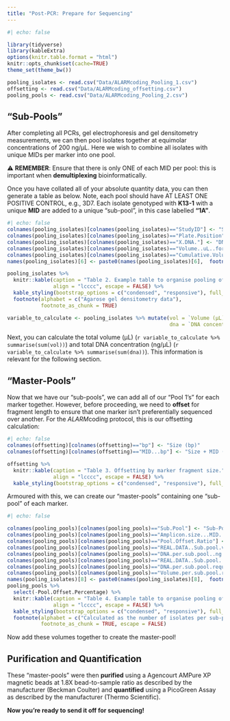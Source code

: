 ```yaml
---
title: "Post-PCR: Prepare for Sequencing"
---
```


```r
#| echo: false

library(tidyverse)
library(kableExtra)
options(knitr.table.format = "html") 
knitr::opts_chunk$set(cache=TRUE)
theme_set(theme_bw())

pooling_isolates <- read.csv("Data/ALARMcoding_Pooling_1.csv")
offsetting <- read.csv("Data/ALARMcoding_offsetting.csv")
pooling_pools <- read.csv("Data/ALARMcoding_Pooling_2.csv")
```

## "Sub-Pools"

After completing all PCRs, gel electrophoresis and gel densitometry measurements, we can then pool isolates together at equimolar concentrations of 200 ng/μL. Here we wish to combine all isolates with unique MIDs per marker into one pool. 

⚠️ **REMEMBER**: Ensure that there is only ONE of each MID per pool: this is important when **demultiplexing** bioinformatically. 

Once you have collated all of your absolute quantity data, you can then generate a table as below. Note, each pool should have AT LEAST ONE POSITIVE CONTROL, e.g., 3D7. Each isolate genotyped with **K13-1** with a unique **MID** are added to a unique "sub-pool", in this case labelled **"1A"**.

```r
#| echo: false
colnames(pooling_isolates)[colnames(pooling_isolates)=="StudyID"] <- "Sample Name"
colnames(pooling_isolates)[colnames(pooling_isolates)=="Plate.Position"] <- "Plate Position"
colnames(pooling_isolates)[colnames(pooling_isolates)=="X.DNA."] <- "DNA concentration"
colnames(pooling_isolates)[colnames(pooling_isolates)=="Volume..uL..for.200ng.to.add.to.pool"] <- "Volume (μL) to add to pool"
colnames(pooling_isolates)[colnames(pooling_isolates)=="Cumulative.Volume"] <- "Cumulative volume"
names(pooling_isolates)[6] <- paste0(names(pooling_isolates)[6],  footnote_marker_alphabet(1))

pooling_isolates %>%
  knitr::kable(caption = "Table 2. Example table to organise pooling of isolates per marker in 'sub-pools'",
               align = "lcccc", escape = FALSE) %>% 
  kable_styling(bootstrap_options = c("condensed", "responsive"), full_width = TRUE) %>%
  footnote(alphabet = c("Agarose gel densitometry data"),
           footnote_as_chunk = TRUE)

variable_to_calculate <- pooling_isolates %>% mutate(vol = `Volume (μL) to add to pool`, 
                                                     dna = `DNA concentration<sup>a</sup>`)
```
 
Next, you can calculate the total volume (μL) (`r variable_to_calculate %>% summarise(sum(vol))`) and total DNA concentration (ng/μL) (`r variable_to_calculate %>% summarise(sum(dna))`). This information is relevant for the following section. 

## "Master-Pools" 

Now that we have our "sub-pools", we can add all of our "Pool 1's" for each marker together. However, before proceeding, we need to **offset** for fragment length to ensure that one marker isn't preferentially sequenced over another. For the *ALARM*coding protocol, this is our offsetting calculation: 

```r
#| echo: false
colnames(offsetting)[colnames(offsetting)=="bp"] <- "Size (bp)"
colnames(offsetting)[colnames(offsetting)=="MID...bp"] <- "Size + MID (bp)"

offsetting %>%
  knitr::kable(caption = "Table 3. Offsetting by marker fragment size.",
               align = "lcccc", escape = FALSE) %>% 
  kable_styling(bootstrap_options = c("condensed", "responsive"), full_width = T)
```

Armoured with this, we can create our "master-pools" containing one "sub-pool" of each marker. 

```r
#| echo: false

colnames(pooling_pools)[colnames(pooling_pools)=="Sub.Pool"] <- "Sub-Pool"
colnames(pooling_pools)[colnames(pooling_pools)=="Amplicon.size...MID..bp."] <- "Amplicon Size (bp)"
colnames(pooling_pools)[colnames(pooling_pools)=="Pool.Offset.Ratio"] <- "Pool Offset Ratio"
colnames(pooling_pools)[colnames(pooling_pools)=="REAL.DATA..Sub.pool.volume..uL."] <- "Sub-pool Total Volume (μL)"
colnames(pooling_pools)[colnames(pooling_pools)=="DNA.per.sub.pool..ng."] <- "DNA per sub-pool (ng)"
colnames(pooling_pools)[colnames(pooling_pools)=="REAL.DATA..Sub.pool.....ng.uL."] <- "Sub-pool Total DNA (ng/μL)"
colnames(pooling_pools)[colnames(pooling_pools)=="DNA.per.sub.pool.required.for.master.pool..ng."] <- "DNA per sub-pool required for master-pool (ng)"
colnames(pooling_pools)[colnames(pooling_pools)=="Volume.per.sub.pool.required.for.master.pool..uL."] <- "Volume per sub-pool required for master-pool (ng)"
names(pooling_isolates)[8] <- paste0(names(pooling_isolates)[8],  footnote_marker_alphabet(1))
pooling_pools %>%
  select(-Pool.Offset.Percentage) %>% 
  knitr::kable(caption = "Table 4. Example table to organise pooling of isolates per marker in 'sub-pools'",
               align = "lcccc", escape = FALSE) %>% 
  kable_styling(bootstrap_options = c("condensed", "responsive"), full_width = TRUE) %>%
  footnote(alphabet = c("Calculated as the number of isolates per sub-pool (104) times the 200 ng/uL per amplicon equimolar concentration standardisation: 20,800 ng total"),
           footnote_as_chunk = TRUE, escape = FALSE) 
```

Now add these volumes together to create the master-pool! 

## Purification and Quantification 

These "master-pools" were then **purified** using a Agencourt AMPure XP magnetic beads at 1.8X bead-to-sample ratio as described by the manufacturer (Beckman Coulter) and **quantified** using a PicoGreen Assay as described by the manufacturer (Thermo Scientific). 

**Now you're ready to send it off for sequencing!**